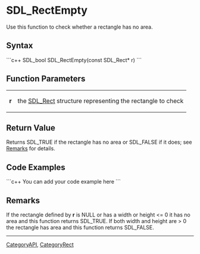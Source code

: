 
= SDL_RectEmpty =
Use this function to check whether a rectangle has no area.


== Syntax ==
```c++
SDL_bool SDL_RectEmpty(const SDL_Rect* r)
```

== Function Parameters ==
{|
|'''r'''
|the [[SDL_Rect]] structure representing the rectangle to check
|}

== Return Value ==
Returns SDL_TRUE if the rectangle has no area or SDL_FALSE if it does; see [[#Remarks|Remarks]] for details.

== Code Examples ==
```c++
You can add your code example here
```

== Remarks ==
If the rectangle defined by '''r''' is NULL or has a width or height <= 0 it has no area and this function returns SDL_TRUE.  If both width and height are > 0 the rectangle has area and this function returns SDL_FALSE.


----
[[CategoryAPI]], [[CategoryRect]]
